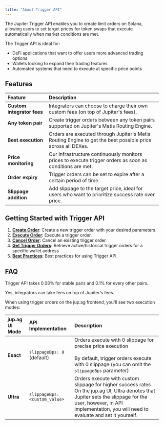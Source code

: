 ```yaml
---
title: "About Trigger API"
---
```


The Jupiter Trigger API enables you to create limit orders on Solana, allowing users to set target prices for token swaps that execute automatically when market conditions are met.

The Trigger API is ideal for:

* DeFi applications that want to offer users more advanced trading options
* Wallets looking to expand their trading features
* Automated systems that need to execute at specific price points

## Features

| Feature                    | Description                                                                                                 |
| :-------------------------- | :----------------------------------------------------------------------------------------------------------- |
| **Custom integrator fees** | Integrators can choose to charge their own custom fees (on top of Jupiter's fees).                          |
| **Any token pair**         | Create trigger orders between any token pairs supported on Jupiter's Metis Routing Engine.                  |
| **Best execution**         | Orders are executed through Jupiter's Metis Routing Engine to get the best possible price across all DEXes. |
| **Price monitoring**       | Our infrastructure continuously monitors prices to execute trigger orders as soon as conditions are met.    |
| **Order expiry**           | Trigger orders can be set to expire after a certain period of time.                                         |
| **Slippage addition**      | Add slippage to the target price, ideal for users who want to prioritize success rate over price.           |

## Getting Started with Trigger API

1. [**Create Order**](/docs/trigger/create-order): Create a new trigger order with your desired parameters.
2. [**Execute Order**](/docs/trigger/execute-order): Execute a trigger order.
3. [**Cancel Order**](/docs/trigger/cancel-order): Cancel an existing trigger order.
4. [**Get Trigger Orders**](/docs/trigger/get-trigger-orders): Retrieve active/historical trigger orders for a specific wallet address
5. [**Best Practices**](/docs/trigger/best-practices): Best practices for using Trigger API.

## FAQ

<AccordionGroup>

<Accordion title="What is the fee for using Trigger API?">

Trigger API takes 0.03% for stable pairs and 0.1% for every other pairs.
</Accordion>

<Accordion title="Can integrators take fees using Trigger API?">


Yes, integrators can take fees on top of Jupiter's fees.
</Accordion>

<Accordion title="How do jup.ag UI modes translate to the Trigger API?">

When using trigger orders on the jup.ag frontend, you'll see two execution modes:

| jup.ag UI Mode | API Implementation            | Description                                                                                                                                                                                                              |
| :-------------- | :----------------------------- | :------------------------------------------------------------------------------------------------------------------------------------------------------------------------------------------------------------------------ |
| **Exact**      | `slippageBps: 0` (default)    | Orders execute with 0 slippage for precise price execution <br/> <br/> By default, trigger orders execute with 0 slippage (you can omit the `slippageBps` parameter)                                                                 |
| **Ultra**      | `slippageBps: <custom_value>` | Orders execute with custom slippage for higher success rates On the jup.ag UI, Ultra denotes that Jupiter sets the slippage for the user, however, in API implementation, you will need to evaluate and set it yourself. |
</Accordion>
</AccordionGroup>
